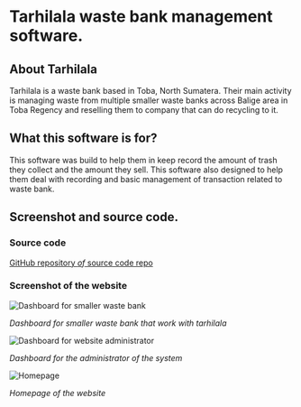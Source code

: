 


# Tarhilala waste bank management software.

## About Tarhilala
Tarhilala is a waste bank based in Toba, North Sumatera. Their main activity is managing waste from multiple smaller waste banks across Balige area in Toba Regency and reselling them to company that can do recycling to it.

## What this software is for?
This software was build to help them in keep record the amount of trash they collect and the amount they sell. This software also designed to help them deal with recording and basic management of transaction related to waste bank.

## Screenshot and source code.
### Source code 
[GitHub repository _of_ source code repo](https://github.com/speckwitz/tarhilala)

### Screenshot of the website![]()

![Dashboard for smaller waste bank](https://pockets.speckwitz.com/tarhilala_dashboard_client.png)

_Dashboard for smaller waste bank that work with tarhilala_

![Dashboard for website administrator](https://pockets.speckwitz.com/tarhilala_dashboard_homepage.png)

_Dashboard for the administrator of the system_

![Homepage](https://pockets.speckwitz.com/tarhilala_homepage.png)

_Homepage of the website_